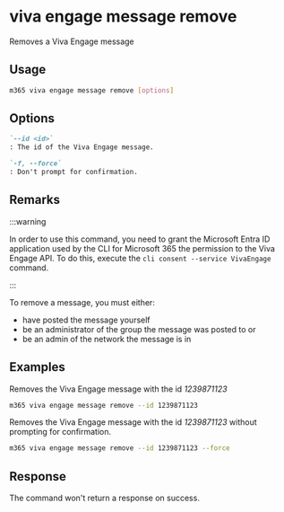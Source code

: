 
# viva engage message remove

Removes a Viva Engage message

## Usage

```sh
m365 viva engage message remove [options]
```

## Options

```md definition-list
`--id <id>`
: The id of the Viva Engage message.

`-f, --force`
: Don't prompt for confirmation.
```

<Global />

## Remarks

:::warning

In order to use this command, you need to grant the Microsoft Entra ID application used by the CLI for Microsoft 365 the permission to the Viva Engage API. To do this, execute the `cli consent --service VivaEngage` command.

:::

To remove a message, you must either:

- have posted the message yourself
- be an administrator of the group the message was posted to or
- be an admin of the network the message is in

## Examples

Removes the Viva Engage message with the id _1239871123_

```sh
m365 viva engage message remove --id 1239871123
```

Removes the Viva Engage message with the id _1239871123_ without prompting for confirmation.

```sh
m365 viva engage message remove --id 1239871123 --force
```

## Response

The command won't return a response on success.
